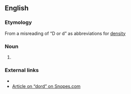 ==English==
{{rfv}}
{{wikipedia}}
===Etymology===
From a misreading of “D or d” as abbreviations for [[density]]

===Noun===
{{infl|en|noun}}

# {{non-gloss definition|A [[ghost word]] that was in the 1934 Webster’s New International Dictionary for five years, defined as meaning “density”.}}

===External links===
* {{pedialite}}
* [http://www.snopes.com/language/mistakes/dord.htm Article on “dord” on Snopes.com]